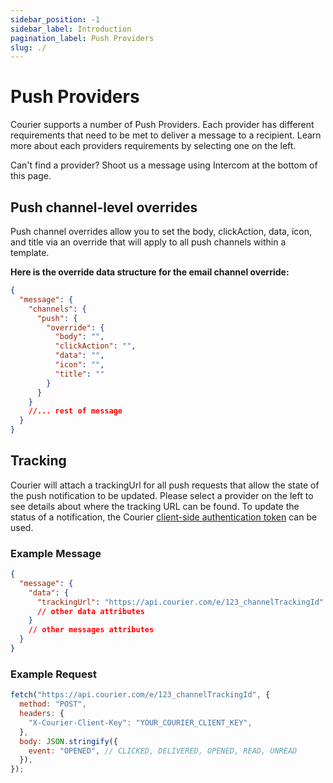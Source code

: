 ```yaml
---
sidebar_position: -1
sidebar_label: Introduction
pagination_label: Push Providers
slug: ./
---
```


# Push Providers

Courier supports a number of Push Providers. Each provider has different requirements that need to be met to deliver a message to a recipient. Learn more about each providers requirements by selecting one on the left.

Can't find a provider? Shoot us a message using Intercom at the bottom of this page.

## Push channel-level overrides

Push channel overrides allow you to set the body, clickAction, data, icon, and title via an override that will apply to all push channels within a template.

**Here is the override data structure for the email channel override:**

```json
{
  "message": {
    "channels": {
      "push": {
        "override": {
          "body": "",
          "clickAction": "",
          "data": "",
          "icon": "",
          "title": ""
        }
      }
    }
    //... rest of message
  }
}
```

## Tracking

Courier will attach a trackingUrl for all push requests that allow the state of the push notification to be updated. Please select a provider on the left to see details about where the tracking URL can be found. To update the status of a notification, the Courier [client-side authentication token](https://www.notion.so/trycourier/Tracking-Push-events-d6fdb9015da44ae5a6acdc5fe6832571#1ea48b560055476db8c07812adf14e90) can be used.

### Example Message

```json
{
  "message": {
    "data": {
      "trackingUrl": "https://api.courier.com/e/123_channelTrackingId"
      // other data attributes
    }
    // other messages attributes
  }
}
```

### Example Request

```js
fetch("https://api.courier.com/e/123_channelTrackingId", {
  method: "POST",
  headers: {
    "X-Courier-Client-Key": "YOUR_COURIER_CLIENT_KEY",
  },
  body: JSON.stringify({
    event: "OPENED", // CLICKED, DELIVERED, OPENED, READ, UNREAD
  }),
});
```
